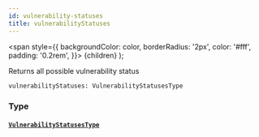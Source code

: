 ```yaml
---
id: vulnerability-statuses
title: vulnerabilityStatuses
---
```


<span
style={{
      backgroundColor: color,
      borderRadius: '2px',
      color: '#fff',
      padding: '0.2rem',
    }}>
{children}
</span>
);

Returns all possible vulnerability status

```graphql
vulnerabilityStatuses: VulnerabilityStatusesType

```

### Type

#### [`VulnerabilityStatusesType`](/api/graphql/documentation/objects/vulnerability-statuses-type)
